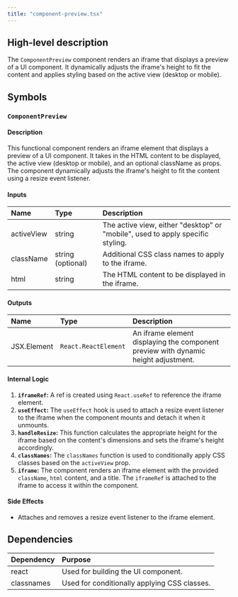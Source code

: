```yaml
---
title: "component-preview.tsx"
---
```


## High-level description
The `ComponentPreview` component renders an iframe that displays a preview of a UI component. It dynamically adjusts the iframe's height to fit the content and applies styling based on the active view (desktop or mobile).

## Symbols

### `ComponentPreview`
#### Description
This functional component renders an iframe element that displays a preview of a UI component. It takes in the HTML content to be displayed, the active view (desktop or mobile), and an optional className as props. The component dynamically adjusts the iframe's height to fit the content using a resize event listener.

#### Inputs
| Name | Type | Description |
|:-----|:-----|:------------|
| activeView | string | The active view, either "desktop" or "mobile", used to apply specific styling. |
| className | string (optional) | Additional CSS class names to apply to the iframe. |
| html | string | The HTML content to be displayed in the iframe. |

#### Outputs
| Name | Type | Description |
|:-----|:-----|:------------|
| JSX.Element | `React.ReactElement` | An iframe element displaying the component preview with dynamic height adjustment. |

#### Internal Logic
1. **`iframeRef`:** A ref is created using `React.useRef` to reference the iframe element.
2. **`useEffect`:** The `useEffect` hook is used to attach a resize event listener to the iframe when the component mounts and detach it when it unmounts.
3. **`handleResize`:** This function calculates the appropriate height for the iframe based on the content's dimensions and sets the iframe's height accordingly.
4. **`classNames`:** The `classNames` function is used to conditionally apply CSS classes based on the `activeView` prop.
5. **`iframe`:** The component renders an iframe element with the provided `className`, `html` content, and a title. The `iframeRef` is attached to the iframe to access it within the component.

#### Side Effects
- Attaches and removes a resize event listener to the iframe element.

## Dependencies
| Dependency | Purpose |
|:-----------|:--------|
| react | Used for building the UI component. |
| classnames | Used for conditionally applying CSS classes. |

